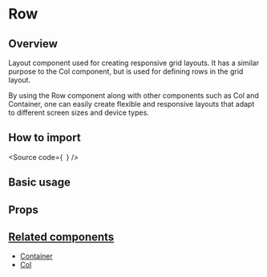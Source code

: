 

<Meta of={Stories} />

# Row

## Overview

Layout component used for creating responsive grid layouts. It has a similar
purpose to the Col component, but is used for defining rows in the grid layout.

By using the Row component along with other components such as Col and
Container, one can easily create flexible and responsive layouts that adapt to
different screen sizes and device types.

## How to import

<Source
  code={`
`}
/>

## Basic usage

<Canvas of={Stories.Base} />

## Props

<ArgTypes of={Stories} />

## [Related components](#related-components)

- [Container](?path=/docs/components-core-layout-fluid-container--docs)
- [Col](?path=/docs/components-core-layout-fluid-col--docs)

